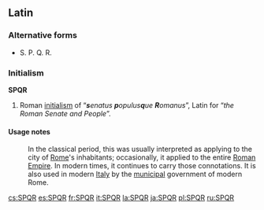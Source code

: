 ==Latin==
{{wikipedia}}

===Alternative forms===
* S. P. Q. R.

===Initialism===
'''SPQR'''

# Roman [[initialism]] of “'''''s'''enatus '''p'''opulus'''q'''ue '''R'''omanus''”, Latin for “''the Roman Senate and People''”.

====Usage notes====
:In the classical period, this was usually interpreted as applying to the city of [[Rome]]'s inhabitants; occasionally, it applied to the entire [[Roman Empire]]. In modern times, it continues to carry those connotations. It is also used in modern [[Italy]] by the [[municipal]] government of modern Rome.

[[cs:SPQR]]
[[es:SPQR]]
[[fr:SPQR]]
[[it:SPQR]]
[[la:SPQR]]
[[ja:SPQR]]
[[pl:SPQR]]
[[ru:SPQR]]